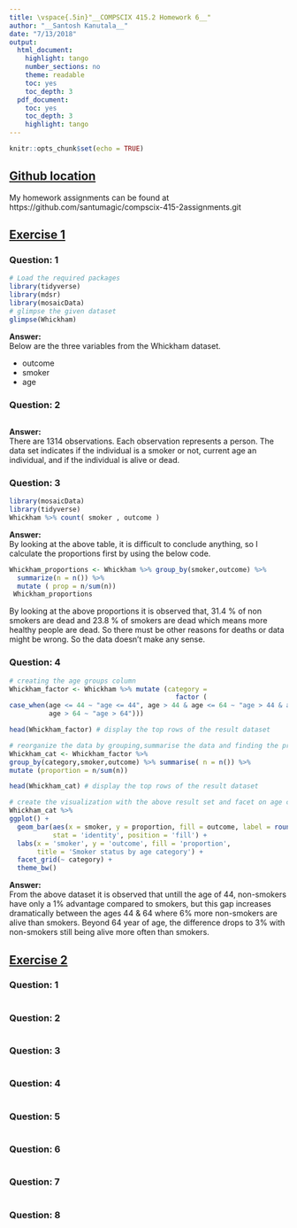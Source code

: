```yaml
---
title: \vspace{.5in}"__COMPSCIX 415.2 Homework 6__"
author: "__Santosh Kanutala__"
date: "7/13/2018"
output:
  html_document:
    highlight: tango
    number_sections: no
    theme: readable
    toc: yes
    toc_depth: 3
  pdf_document:
    toc: yes
    toc_depth: 3
    highlight: tango
---
```


```r
knitr::opts_chunk$set(echo = TRUE)
```
\newpage
## <u>Github location</u>
My homework assignments can be found at   https://github.com/santumagic/compscix-415-2assignments.git

## <u>Exercise 1</u>
### Question: 1
```r
# Load the required packages
library(tidyverse)
library(mdsr)
library(mosaicData)
# glimpse the given dataset
glimpse(Whickham)
```
**Answer:**  
Below are the three variables from the Whickham dataset.  

+ outcome  
+ smoker  
+ age

### Question: 2
```r
```
**Answer:**  
There are 1314 observations. Each observation represents a person. The data set indicates if the individual is a smoker or not, current age an individual, and if the individual is alive or dead.

### Question: 3
```r
library(mosaicData)
library(tidyverse)
Whickham %>% count( smoker , outcome )
```
**Answer:**  
By looking at the above table, it is difficult to conclude anything, so I calculate the proportions first by using the below code.

```r
Whickham_proportions <- Whickham %>% group_by(smoker,outcome) %>% 
  summarize(n = n()) %>% 
  mutate ( prop = n/sum(n))
 Whickham_proportions 
```

By looking at the above proportions it is observed that, 31.4 % of non smokers are dead and 23.8 % of smokers are dead which means more healthy people are dead. So there must be other reasons for deaths or data might be wrong. So the data doesn't make any sense.

### Question: 4
```r
# creating the age groups column
Whickham_factor <- Whickham %>% mutate (category = 
                                          factor (
case_when(age <= 44 ~ "age <= 44", age > 44 & age <= 64 ~ "age > 44 & age <= 64", 
          age > 64 ~ "age > 64")))

head(Whickham_factor) # display the top rows of the result dataset

# reorganize the data by grouping,summarise the data and finding the proportions
Whickham_cat <- Whickham_factor %>%
group_by(category,smoker,outcome) %>% summarise( n = n()) %>%
mutate (proportion = n/sum(n))

head(Whickham_cat) # display the top rows of the result dataset

# create the visualization with the above result set and facet on age categories
Whickham_cat %>% 
ggplot() + 
  geom_bar(aes(x = smoker, y = proportion, fill = outcome, label = round(proportion,2)), 
           stat = 'identity', position = 'fill') +
  labs(x = 'smoker', y = 'outcome', fill = 'proportion',
       title = 'Smoker status by age category') +
  facet_grid(~ category) +
  theme_bw()
```
**Answer:**  
From the above dataset it is observed that untill the age of 44, non-smokers have only a 1% advantage compared to smokers, but this gap increases dramatically between the ages 44 & 64 where 6% more non-smokers are alive than smokers. Beyond 64 year of age, the difference drops to 3% with non-smokers still being alive more often than smokers.

## <u>Exercise 2</u>
### Question: 1
```r
```
### Question: 2
```r
```
### Question: 3
```r
```
### Question: 4
```r
```
### Question: 5
```r
```
### Question: 6
```r
```
### Question: 7
```r
```
### Question: 8
```r
```
